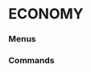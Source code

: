 # ECONOMY


### Menus
<ul className='grid grid-cols-1 md:grid-cols-2 lg:grid-cols-3 xl:grid-cols-4 gap-4 -ml-6'>
<ReferenceCard
    title="GDP"
    description="nominal, forecast, real"
    url="economy/gdp"
/>
</ul>

### Commands
<ul className='grid grid-cols-1 md:grid-cols-2 lg:grid-cols-3 xl:grid-cols-4 gap-4 -ml-6'>
<ReferenceCard
    title="CALENDAR"
    description="Economic Calendar."
    url="economy/calendar"
    command
/><ReferenceCard
    title="FRED_SERIES"
    description="Get data by series ID from FRED."
    url="economy/fred_series"
    command
/><ReferenceCard
    title="RISK_PREMIUM"
    description="Historical Market Risk Premium."
    url="economy/risk_premium"
    command
/><ReferenceCard
    title="MONEY_MEASURES"
    description="Money Measures."
    url="economy/money_measures"
    command
/><ReferenceCard
    title="FRED_SEARCH"
    description="Search for FRED series or economic releases by ID or string. This does not return the observation..."
    url="economy/fred_search"
    command
/><ReferenceCard
    title="CPI"
    description="Consumer Price Index (CPI). Returns either the rescaled index value, or a rate of change..."
    url="economy/cpi"
    command
/>
</ul>

